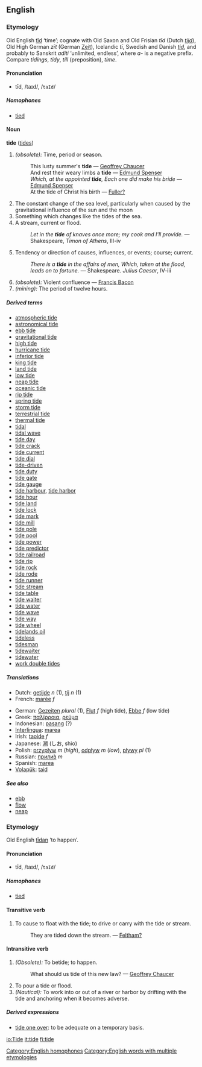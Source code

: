 ==English==
=== Etymology ===
Old English [[tid|tīd]] ‘time’; cognate with Old Saxon and Old Frisian ''t&#0299;d'' (Dutch ''[[tijd]]''), Old High German ''z&#0299;t'' (German [[Zeit]]), Icelandic ''t&#0299;'', Swedish and Danish ''[[tid]]'', and probably to Sanskrit ''aditi'' ‘unlimited, endless’, where ''a-'' is a negative prefix. Compare ''tidings'', ''tidy'', ''till'' (preposition), ''time''.

====Pronunciation====
*tīd, /taɪd/, /<tt>taId</tt>/
=====Homophones=====
*[[tied]]
[[Category:English homophones]]

==== Noun ====
'''tide''' ([[tides]])

# ''(obsolete):'' Time, period or season.
#: This lusty summer's '''tide''' &mdash; [[Geoffrey Chaucer]]
#: And rest their weary limbs a '''tide''' &mdash; [[Edmund Spenser]]
#: ''Which, at the appointed '''tide''', Each one did make his bride'' &mdash; [[Edmund Spenser]]
#:At the tide of Christ his birth — [[Fuller?]]
# The constant change of the sea level, particularly when caused by the gravitational influence of the sun and the moon
# Something which changes like the tides of the sea.
# A stream, current or flood.
#: ''Let in the '''tide''' of knaves once more; my cook and I'll provide.'' &mdash; Shakespeare, ''Timon of Athens'', III-iv 
# Tendency or direction of causes, influences, or events; course; current.
#: ''There is a '''tide''' in the affairs of men, Which, taken at the flood, leads on to fortune.'' &mdash; Shakespeare. ''Julius Caesar'', IV-iii
#''(obsolete):'' Violent confluence &mdash; [[Francis Bacon]]
#''(mining):'' The period of twelve hours.

=====Derived terms=====
*[[atmospheric tide]]
*[[astronomical tide]]
*[[ebb tide]]
*[[gravitational tide]]
*[[high tide]]
*[[hurricane tide]]
*[[inferior tide]] <!-- See under [[inferior]] ''(adjective)'' -->
*[[king tide]]
*[[land tide]]
*[[low tide]]
*[[neap tide]]
*[[oceanic tide]]
*[[rip tide]]
*[[spring tide]]
*[[storm tide]]
*[[terrestrial tide]]
*[[thermal tide]]
*[[tidal]]
*[[tidal wave]]
*[[tide day]]
*[[tide crack]]
*[[tide current]]
*[[tide dial]]
*[[tide-driven]]
*[[tide duty]]
*[[tide gate]]
*[[tide gauge]]
*[[tide harbour]], [[tide harbor]]
*[[tide hour]]
*[[tide land]]
*[[tide lock]]
*[[tide mark]]
*[[tide mill]]
*[[tide pole]]
*[[tide pool]]
*[[tide power]]
*[[tide predictor]]
*[[tide railroad]]
*[[tide rip]]
*[[tide rock]]
*[[tide rode]]
*[[tide runner]]
*[[tide stream]]
*[[tide table]]
*[[tide waiter]]
*[[tide water]]
*[[tide wave]]
*[[tide way]]
*[[tide wheel]]
*[[tidelands oil]]
*[[tideless]]
*[[tidesman]]
*[[tidewaiter]]
*[[tidewater]]
*[[work double tides]]

===== Translations =====
*Dutch: [[getijde]] ''n'' (1), [[tij]] ''n'' (1)
*French: [[marée]] ''f''
<!--*French: [[maré]] ''f''-->
*German: [[Gezeiten]] ''plural'' (1), [[Flut]] ''f'' (high tide), [[Ebbe]] ''f'' (low tide)
*Greek: [[παλίρροια]], [[ρεύμα]]
*Indonesian: [[pasang]] (?)
*[[Interlingua]]: [[marea]]
*Irish: [[taoide]] ''f''
*Japanese: [[潮]] (しお, shio)
*Polish: [[przypływ]] ''m'' (''high''), [[odpływ]] ''m'' (''low''), [[pływy]] ''pl'' (1)
*Russian: [[прилив|прили́в]] ''m''
*Spanish: [[marea]]
*[[Volapük]]: [[taid]]

=====See also=====
*[[ebb]]
*[[flow]]
*[[neap]]

===Etymology===
Old English [[tidan|tīdan]] ‘to happen’.

====Pronunciation====
*tīd, /taɪd/, /<tt>taId</tt>/
=====Homophones=====
*[[tied]]

====Transitive verb====
#To cause to float with the tide; to drive or carry with the tide or stream.
#:They are tided down the stream. &mdash; [[Feltham?]]

====Intransitive verb====
#''(Obsolete):'' To betide; to happen.
#:What should us tide of this new law? &mdash; [[Geoffrey Chaucer]]
#To pour a tide or flood.
#''(Nautical):'' To work into or out of a river or harbor by drifting with the tide and anchoring when it becomes adverse.

=====Derived expressions=====
*[[tide one over]]: to be adequate on a temporary basis.

[[Category:English words with multiple etymologies]]

[[io:Tide]]
[[it:tide]]
[[fi:tide]]